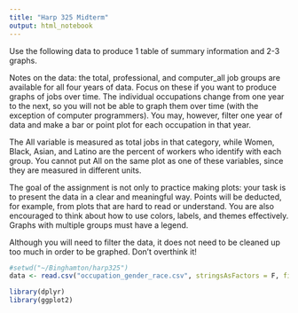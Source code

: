 ```yaml
---
title: "Harp 325 Midterm"
output: html_notebook
---
```


Use the following data to produce 1 table of summary information and 2-3 graphs. 

Notes on the data: the total, professional, and computer_all job groups are available for all four years of data. Focus on these if you want to produce graphs of jobs over time. The individual occupations change from one year to the next, so you will not be able to graph them over time (with the exception of computer programmers). You may, however, filter one year of data and make a bar or point plot for each occupation in that year. 

The All variable is measured as total jobs in that category, while Women, Black, Asian, and Latino are the percent of workers who identify with each group. You cannot put All on the same plot as one of these variables, since they are measured in different units. 

The goal of the assignment is not only to practice making plots: your task is to present the data in a clear and meaningful way. Points will be deducted, for example, from plots that are hard to read or understand. You are also encouraged to think about how to use colors, labels, and themes effectively. Graphs with multiple groups must have a legend. 

Although you will need to filter the data, it does not need to be cleaned up too much in order to be graphed. Don't overthink it!

```r
#setwd("~/Binghamton/harp325")
data <- read.csv("occupation_gender_race.csv", stringsAsFactors = F, fileEncoding="UTF-8-BOM")

library(dplyr)
library(ggplot2)
```
